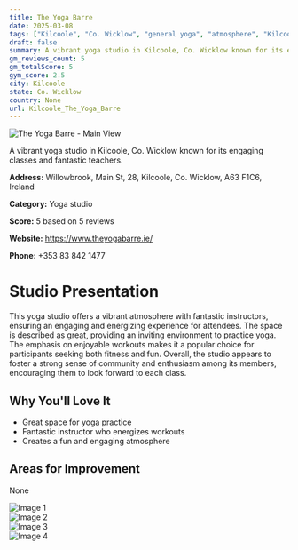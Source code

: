 ```yaml
---
title: The Yoga Barre
date: 2025-03-08
tags: ["Kilcoole", "Co. Wicklow", "general yoga", "atmosphere", "Kilcoole"]  
draft: false
summary: A vibrant yoga studio in Kilcoole, Co. Wicklow known for its engaging classes and fantastic teachers.
gm_reviews_count: 5
gm_totalScore: 5
gym_score: 2.5
city: Kilcoole
state: Co. Wicklow
country: None
url: Kilcoole_The_Yoga_Barre
---
```


<div className="aspect-[16/9] relative my-8">
  <img 
    src="https://lh5.googleusercontent.com/p/AF1QipNNQt_WLeUExVzC7buNxV7_oHdvZh7O1nCjrU2a=w1920-h1080-k-no"
    alt="The Yoga Barre - Main View"
    className="object-cover absolute inset-0 w-full h-full rounded-lg"
  />
</div>

A vibrant yoga studio in Kilcoole, Co. Wicklow known for its engaging classes and fantastic teachers.

**Address:** Willowbrook, Main St, 28, Kilcoole, Co. Wicklow, A63 F1C6, Ireland

**Category:** Yoga studio

**Score:** 5 based on 5 reviews

**Website:** https://www.theyogabarre.ie/

**Phone:** +353 83 842 1477

# Studio Presentation

This yoga studio offers a vibrant atmosphere with fantastic instructors, ensuring an engaging and energizing experience for attendees. The space is described as great, providing an inviting environment to practice yoga. The emphasis on enjoyable workouts makes it a popular choice for participants seeking both fitness and fun. Overall, the studio appears to foster a strong sense of community and enthusiasm among its members, encouraging them to look forward to each class.



## Why You'll Love It

- Great space for yoga practice
- Fantastic instructor who energizes workouts
- Creates a fun and engaging atmosphere

## Areas for Improvement

None

<div className="grid grid-cols-1 xl:grid-cols-2 gap-4 my-8">
<div className="aspect-[4/3] relative"><img src="https://lh5.googleusercontent.com/p/AF1QipPHpMZzrJ_sKGDgxHgKpMIKVhZWcB8Xb8asmdt4=w1920-h1080-k-no" alt="Image 1" className="object-cover absolute inset-0 w-full h-full rounded-lg" /></div>
<div className="aspect-[4/3] relative"><img src="https://lh5.googleusercontent.com/p/AF1QipMNxCJsJteIE-R_egjIyEceh4BmNjneAlGLiEsq=w1920-h1080-k-no" alt="Image 2" className="object-cover absolute inset-0 w-full h-full rounded-lg" /></div>
<div className="aspect-[4/3] relative"><img src="https://lh5.googleusercontent.com/p/AF1QipNS-D5qPbtWhGwcL9Ej6vKJQJQfDGvskOsbnLYJ=w1920-h1080-k-no" alt="Image 3" className="object-cover absolute inset-0 w-full h-full rounded-lg" /></div>
<div className="aspect-[4/3] relative"><img src="https://lh5.googleusercontent.com/p/AF1QipNPQuK-KWlRMTqt404xHM97s9KAmwDKNjA6_PYx=w1920-h1080-k-no" alt="Image 4" className="object-cover absolute inset-0 w-full h-full rounded-lg" /></div>
</div>